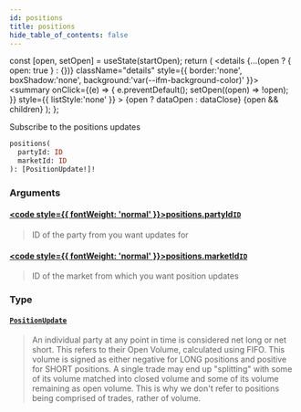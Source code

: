 ```yaml
---
id: positions
title: positions
hide_table_of_contents: false
---
```







  const [open, setOpen] = useState(startOpen);
  return (
    <details {...(open ? { open: true } : {})} className="details" style={{ border:'none', boxShadow:'none', background:'var(--ifm-background-color)' }}>
      <summary
        onClick={(e) => {
          e.preventDefault();
          setOpen((open) => !open);
        }}
        style={{ listStyle:'none' }}
      >
      {open ? dataOpen : dataClose}
      </summary>
      {open && children}
    </details>
  );
};




Subscribe to the positions updates


```graphql
positions(
  partyId: ID
  marketId: ID
): [PositionUpdate!]!
```


### Arguments

#### [<code style={{ fontWeight: 'normal' }}>positions.<b>partyId</b></code>](#)<Bullet />[`ID`](/testnet/api/graphql/scalars/id) <Badge class="secondary" text="scalar"/>
> ID of the party from you want updates for
> 

#### [<code style={{ fontWeight: 'normal' }}>positions.<b>marketId</b></code>](#)<Bullet />[`ID`](/testnet/api/graphql/scalars/id) <Badge class="secondary" text="scalar"/>
> ID of the market from which you want position updates
> 

### Type

#### [`PositionUpdate`](/testnet/api/graphql/objects/position-update) <Badge class="secondary" text="object"/>
> An individual party at any point in time is considered net long or net short. This refers to their Open Volume,
> calculated using FIFO. This volume is signed as either negative for LONG positions and positive for SHORT positions. A
> single trade may end up "splitting" with some of its volume matched into closed volume and some of its volume
> remaining as open volume. This is why we don't refer to positions being comprised of trades, rather of volume.
> 



